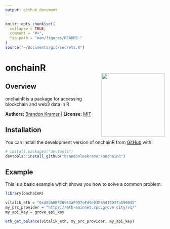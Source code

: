 ```yaml
---
output: github_document
---
```


```r
knitr::opts_chunk$set(
  collapse = TRUE,
  comment = "#>",
  fig.path = "man/figures/README-"
)
source("~/Documents/git/secrets.R")
```

# onchainR <br><img src="man/figures/onchainR.png" align="right" height="200" />

<!-- badges: start 
[![R-CMD-check](https://github.com/brandonleekramer/onchainR/actions/workflows/R-CMD-check.yaml/badge.svg)](https://github.com/brandonleekramer/onchainR/actions/workflows/R-CMD-check.yaml)
[![Codecov test coverage](https://codecov.io/gh/brandonleekramer/onchainR/branch/main/graph/badge.svg)](https://app.codecov.io/gh/brandonleekramer/tidyweb3?branch=main)
[![CRAN_Status_Badge](https://www.r-pkg.org/badges/version/onchainR)](https://cran.r-project.org/package=ggplot2)
badges: end -->

## Overview

onchainR is a package for accessing blockchain and web3 data in R

**Authors:** [Brandon Kramer](https://www.brandonleekramer.com/) | 
**License:** [MIT](https://opensource.org/licenses/MIT)<br/>

## Installation

You can install the development version of onchainR from [GitHub](https://github.com/) with:

``` r
# install.packages("devtools")
devtools::install_github("brandonleekramer/onchainR")
```

## Example

This is a basic example which shows you how to solve a common problem:

```r
library(onchainR) 

vitalik_eth = "0xd8dA6BF26964aF9D7eEd9e03E53415D37aA96045"
my_prc_provider = "https://eth-mainnet.rpc.grove.city/v1/"
my_api_key = grove_api_key

eth_get_balance(vitalik_eth, my_prc_provider, my_api_key)
```





